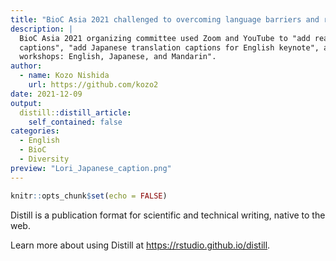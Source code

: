 ```yaml
---
title: "BioC Asia 2021 challenged to overcoming language barriers and respected diversity"
description: |
  BioC Asia 2021 organizing committee used Zoom and YouTube to "add real-time English
  captions", "add Japanese translation captions for English keynote", and "run 3 parallel
  workshops: English, Japanese, and Mandarin".
author:
  - name: Kozo Nishida
    url: https://github.com/kozo2
date: 2021-12-09
output:
  distill::distill_article:
    self_contained: false
categories:
  - English
  - BioC
  - Diversity
preview: "Lori_Japanese_caption.png"
---
```



```r
knitr::opts_chunk$set(echo = FALSE)
```

Distill is a publication format for scientific and technical writing, native to the web.

Learn more about using Distill at <https://rstudio.github.io/distill>.


